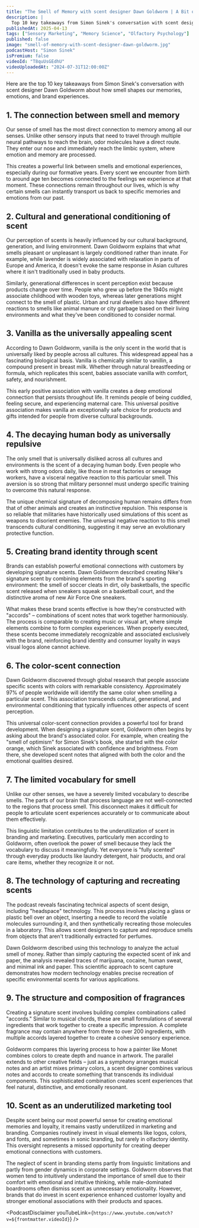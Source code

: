 ```yaml
---
title: "The Smell of Memory with scent designer Dawn Goldworm | A Bit of Optimism Podcast"
description: |
  Top 10 key takeaways from Simon Sinek's conversation with scent designer Dawn Goldworm about how smell shapes our memories, emotions, and brand experiences.
publishedAt: 2025-04-13
tags: ["Sensory Marketing", "Memory Science", "Olfactory Psychology"]
published: false
image: "smell-of-memory-with-scent-designer-dawn-goldworm.jpg"
podcastHost: "Simon Sinek"
isPremium: false
videoId: "T8quUsGEdhU"
videoUploadedAt: "2024-07-31T12:00:00Z"
---
```



<PodcastSummaryPageLayout frontmatter={frontmatter}>

Here are the top 10 key takeaways from Simon Sinek's conversation with scent designer Dawn Goldworm about how smell shapes our memories, emotions, and brand experiences.

## 1. The connection between smell and memory

Our sense of smell has the most direct connection to memory among all our senses. Unlike other sensory inputs that need to travel through multiple neural pathways to reach the brain, odor molecules have a direct route. They enter our nose and immediately reach the limbic system, where emotion and memory are processed.

This creates a powerful link between smells and emotional experiences, especially during our formative years. Every scent we encounter from birth to around age ten becomes connected to the feelings we experience at that moment. These connections remain throughout our lives, which is why certain smells can instantly transport us back to specific memories and emotions from our past.

## 2. Cultural and generational conditioning of scent

Our perception of scents is heavily influenced by our cultural background, generation, and living environment. Dawn Goldworm explains that what smells pleasant or unpleasant is largely conditioned rather than innate. For example, while lavender is widely associated with relaxation in parts of Europe and America, it doesn't evoke the same response in Asian cultures where it isn't traditionally used in baby products.

Similarly, generational differences in scent perception exist because products change over time. People who grew up before the 1940s might associate childhood with wooden toys, whereas later generations might connect to the smell of plastic. Urban and rural dwellers also have different reactions to smells like animal manure or city garbage based on their living environments and what they've been conditioned to consider normal.

## 3. Vanilla as the universally appealing scent

According to Dawn Goldworm, vanilla is the only scent in the world that is universally liked by people across all cultures. This widespread appeal has a fascinating biological basis. Vanilla is chemically similar to vanillin, a compound present in breast milk. Whether through natural breastfeeding or formula, which replicates this scent, babies associate vanilla with comfort, safety, and nourishment.

This early positive association with vanilla creates a deep emotional connection that persists throughout life. It reminds people of being cuddled, feeling secure, and experiencing maternal care. This universal positive association makes vanilla an exceptionally safe choice for products and gifts intended for people from diverse cultural backgrounds.

## 4. The decaying human body as universally repulsive

The only smell that is universally disliked across all cultures and environments is the scent of a decaying human body. Even people who work with strong odors daily, like those in meat factories or sewage workers, have a visceral negative reaction to this particular smell. This aversion is so strong that military personnel must undergo specific training to overcome this natural response.

The unique chemical signature of decomposing human remains differs from that of other animals and creates an instinctive repulsion. This response is so reliable that militaries have historically used simulations of this scent as weapons to disorient enemies. The universal negative reaction to this smell transcends cultural conditioning, suggesting it may serve an evolutionary protective function.

## 5. Creating brand identity through scent

Brands can establish powerful emotional connections with customers by developing signature scents. Dawn Goldworm described creating Nike's signature scent by combining elements from the brand's sporting environment: the smell of soccer cleats in dirt, oily basketballs, the specific scent released when sneakers squeak on a basketball court, and the distinctive aroma of new Air Force One sneakers.

What makes these brand scents effective is how they're constructed with "accords" – combinations of scent notes that work together harmoniously. The process is comparable to creating music or visual art, where simple elements combine to form complex experiences. When properly executed, these scents become immediately recognizable and associated exclusively with the brand, reinforcing brand identity and consumer loyalty in ways visual logos alone cannot achieve.

## 6. The color-scent connection

Dawn Goldworm discovered through global research that people associate specific scents with colors with remarkable consistency. Approximately 97% of people worldwide will identify the same color when smelling a particular scent. This association transcends cultural, generational, and environmental conditioning that typically influences other aspects of scent perception.

This universal color-scent connection provides a powerful tool for brand development. When designing a signature scent, Goldworm often begins by asking about the brand's associated color. For example, when creating the "smell of optimism" for Simon Sinek's book, she started with the color orange, which Sinek associated with confidence and brightness. From there, she developed scent notes that aligned with both the color and the emotional qualities desired.

## 7. The limited vocabulary for smell

Unlike our other senses, we have a severely limited vocabulary to describe smells. The parts of our brain that process language are not well-connected to the regions that process smell. This disconnect makes it difficult for people to articulate scent experiences accurately or to communicate about them effectively.

This linguistic limitation contributes to the underutilization of scent in branding and marketing. Executives, particularly men according to Goldworm, often overlook the power of smell because they lack the vocabulary to discuss it meaningfully. Yet everyone is "fully scented" through everyday products like laundry detergent, hair products, and oral care items, whether they recognize it or not.

## 8. The technology of capturing and recreating scents

The podcast reveals fascinating technical aspects of scent design, including "headspace" technology. This process involves placing a glass or plastic bell over an object, inserting a needle to record the volatile molecules surrounding it, and then synthetically recreating those molecules in a laboratory. This allows scent designers to capture and reproduce smells from objects that aren't traditionally extracted for perfumes.

Dawn Goldworm described using this technology to analyze the actual smell of money. Rather than simply capturing the expected scent of ink and paper, the analysis revealed traces of marijuana, cocaine, human sweat, and minimal ink and paper. This scientific approach to scent capture demonstrates how modern technology enables precise recreation of specific environmental scents for various applications.

## 9. The structure and composition of fragrances

Creating a signature scent involves building complex combinations called "accords." Similar to musical chords, these are small formulations of several ingredients that work together to create a specific impression. A complete fragrance may contain anywhere from three to over 200 ingredients, with multiple accords layered together to create a cohesive sensory experience.

Goldworm compares this layering process to how a painter like Monet combines colors to create depth and nuance in artwork. The parallel extends to other creative fields – just as a symphony arranges musical notes and an artist mixes primary colors, a scent designer combines various notes and accords to create something that transcends its individual components. This sophisticated combination creates scent experiences that feel natural, distinctive, and emotionally resonant.

## 10. Scent as an underutilized marketing tool

Despite scent being our most powerful sense for creating emotional memories and loyalty, it remains vastly underutilized in marketing and branding. Companies routinely invest in visual elements like logos, colors, and fonts, and sometimes in sonic branding, but rarely in olfactory identity. This oversight represents a missed opportunity for creating deeper emotional connections with customers.

The neglect of scent in branding stems partly from linguistic limitations and partly from gender dynamics in corporate settings. Goldworm observes that women tend to intuitively understand the importance of smell due to their comfort with emotional and intuitive thinking, while male-dominated boardrooms often dismiss scent as unnecessary emotionality. However, brands that do invest in scent experience enhanced customer loyalty and stronger emotional associations with their products and spaces.

<PodcastDisclaimer
  youTubeLink={`https://www.youtube.com/watch?v=${frontmatter.videoId}`}
/>

</PodcastSummaryPageLayout>
